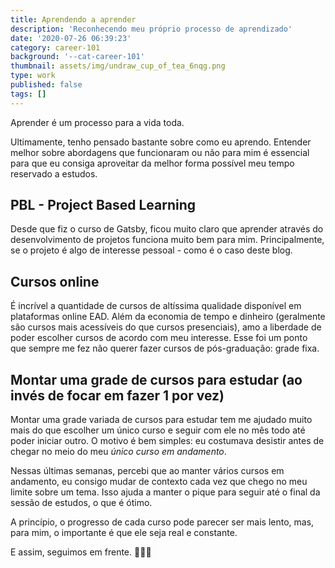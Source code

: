 ```yaml
---
title: Aprendendo a aprender
description: 'Reconhecendo meu próprio processo de aprendizado'
date: '2020-07-26 06:39:23'
category: career-101
background: '--cat-career-101'
thumbnail: assets/img/undraw_cup_of_tea_6nqg.png
type: work
published: false
tags: []
---
```


Aprender é um processo para a vida toda.

Ultimamente, tenho pensado bastante sobre como eu aprendo. Entender melhor sobre abordagens que funcionaram ou não para mim é essencial para que eu consiga aproveitar da melhor forma possível meu tempo reservado a estudos.

## PBL - Project Based Learning

Desde que fiz o curso de Gatsby, ficou muito claro que aprender através do desenvolvimento de projetos funciona muito bem para mim. Principalmente, se o projeto é algo de interesse pessoal - como é o caso deste blog.

## Cursos online

É incrível a quantidade de cursos de altíssima qualidade disponível em plataformas online EAD. Além da economia de tempo e dinheiro (geralmente são cursos mais acessíveis do que cursos presenciais), amo a liberdade de poder escolher cursos de acordo com meu interesse. Esse foi um ponto que sempre me fez não querer fazer cursos de pós-graduação: grade fixa.   

## Montar uma grade de cursos para estudar (ao invés de focar em fazer 1 por vez)

Montar uma grade variada de cursos para estudar tem me ajudado muito mais do que escolher um único curso e seguir com ele no mês todo até poder iniciar outro. O motivo é bem simples: eu costumava desistir antes de chegar no meio do meu *único curso em andamento*. 

Nessas últimas semanas, percebi que ao manter vários cursos em andamento, eu consigo mudar de contexto cada vez que chego no meu limite sobre um tema. Isso ajuda a manter o pique para seguir até o final da sessão de estudos, o que é ótimo. 

A princípio, o progresso de cada curso pode parecer ser mais lento, mas, para mim, o importante é que ele seja real e constante. 

E assim, seguimos em frente. 💪💪💪